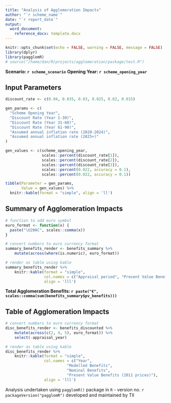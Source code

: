 ```yaml
---
title: "Analysis of Agglomeration Impacts"
author: "`r scheme_name`"
date: "`r report_date`"
output:
  word_document:
    reference_docx: template.docx
---
```


```r
knitr::opts_chunk$set(echo = FALSE, warning = FALSE, message = FALSE)
library(dplyr)
library(pagglomR)
# source("/home/dan/R/projects/agglomeration/package/test.R")
```

**Scenario: `r scheme_scenario`**
**Opening Year: `r scheme_opening_year`**

## Input Parameters

```r
discount_rate <- c(0.04, 0.035, 0.03, 0.025, 0.02, 0.015)

gen_params <- c(
  "Scheme Opening Year", 
  "Discount Rate (Year 1-30)",
  "Discount Rate (Year 31-60)",
  "Discount Rate (Year 61-90)",
  "Assumed annual inflation rate (2020-2024)",
  "Assumed annual inflation rate (2025+)"
)

gen_values <- c(scheme_opening_year,
                scales::percent(discount_rate[1]),
                scales::percent(discount_rate[2]),
                scales::percent(discount_rate[3]),
                scales::percent(0.022, accuracy = 0.1),
                scales::percent(0.022, accuracy = 0.1))

tibble(Parameter = gen_params,
       Value = gen_values) %>% 
  knitr::kable(format = "simple", align = 'll') 
```


## Summary of Agglomeration Impacts

\newline

```r
# function to add euro symbol
euro_format <- function(x) {
  paste("\U20AC", scales::comma(x))
}

# convert numbers to euro currency format
summary_benefits_render <- benefits_summary %>% 
    mutate(across(where(is.numeric), euro_format))

# render as table using kable
summary_benefits_render %>% 
    knitr::kable(format = "simple",
                 col.names = c("Appraisal period", "Present Value Benefits"),
                 align = 'lll') 
```

\newline

**Total Agglomeration Benefits: `r paste("€", scales::comma(sum(benefits_summary$pv_benefits)))`**

\newline

## Table of Agglomeration Impacts

\newline

```r
# convert numbers to euro currency format
disc_benefits_render <- benefits_discounted %>% 
    mutate(across(c(2, 4, 5), euro_format)) %>% 
    select(-appraisal_year)

# render as table using kable
disc_benefits_render %>% 
    knitr::kable(format = "simple", 
                 col.names = c("Year", 
                           "Modelled Benefits", 
                           "Nominal Benefits", 
                           "Present Value Benefits (2011 prices)"),
                 align = 'lll') 
```

Analysis undertaken using `pagglomR()` package in `R` - version no. 
`r packageVersion("pagglomR")` developed and maintained by TII
